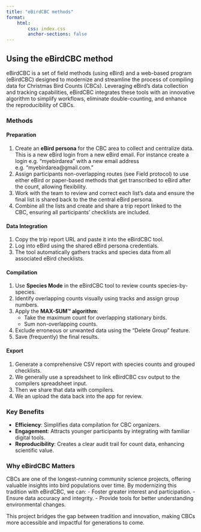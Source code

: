 ```yaml
---
title: "eBirdCBC methods"
format: 
    html:
        css: index.css
        anchor-sections: false
---
```


## Using the eBirdCBC method

eBirdCBC is a set of field methods (using eBird) and a web-based program (eBirdCBC) designed to modernize and streamline the process of compiling data for Christmas Bird Counts (CBCs). Leveraging eBird’s data collection and tracking capabilities, eBirdCBC integrates these tools with an innovative algorithm to simplify workflows, eliminate double-counting, and enhance the reproducibility of CBCs.

### Methods

#### Preparation

1.  Create an **eBird persona** for the CBC area to collect and centralize data. This is a new eBird login from a new eBird email. For instance create a login e.g. "myebirdarea" with a new email address e.g. "myebirdarea\@gmail.com."
2.  Assign participants non-overlapping routes (see Field protocol) to use either eBird or paper-based methods that get transcribed to eBird after the count, allowing flexibility.
3.  Work with the team to review and correct each list's data and ensure the final list is shared back to the the central eBird persona.
4.  Combine all the lists and create and share a trip report linked to the CBC, ensuring all participants' checklists are included.

#### Data Integration

1.  Copy the trip report URL and paste it into the eBirdCBC tool.
2.  Log into eBird using the shared eBird persona credentials.
3.  The tool automatically gathers tracks and species data from all associated eBird checklists.

#### Compilation

1.  Use **Species Mode** in the eBirdCBC tool to review counts species-by-species.
2.  Identify overlapping counts visually using tracks and assign group numbers.
3.  Apply the **MAX-SUM™ algorithm**:
    -   Take the maximum count for overlapping stationary birds.
    -   Sum non-overlapping counts.
4.  Exclude erroneous or unwanted data using the "Delete Group" feature.
5.  Save (frequently) the final results.

#### Export

1.  Generate a comprehensive CSV report with species counts and grouped checklists.
2.  We generally use a spreadsheet to link eBirdCBC csv output to the compilers spreadsheet input.
3.  Then we share that data with compilers.
4.  We an upload the data back into the app for review.

### Key Benefits

-   **Efficiency**: Simplifies data compilation for CBC organizers.
-   **Engagement**: Attracts younger participants by integrating with familiar digital tools.
-   **Reproducibility**: Creates a clear audit trail for count data, enhancing scientific value.

### Why eBirdCBC Matters

CBCs are one of the longest-running community science projects, offering valuable insights into bird populations over time. By modernizing this tradition with eBirdCBC, we can: - Foster greater interest and participation. - Ensure data accuracy and integrity. - Provide tools for better understanding environmental changes.

This project bridges the gap between tradition and innovation, making CBCs more accessible and impactful for generations to come.

